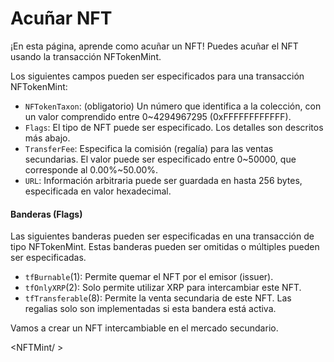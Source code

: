 
# Acuñar NFT

¡En esta página, aprende como acuñar un NFT!
Puedes acuñar el NFT usando la transacción NFTokenMint.

<LinkCard href='https://xrpl.org/nftokenmint.html' />

Los siguientes campos pueden ser especificados para una transacción NFTokenMint:

- `NFTokenTaxon`: (obligatorio) Un número que identifica a la colección, con un valor comprendido entre 0~4294967295 (0xFFFFFFFFFFFF).
- `Flags`: El tipo de NFT puede ser especificado. Los detalles son descritos más abajo.
- `TransferFee`: Especifica la comisión (regalía) para las ventas secundarias. El valor puede ser especificado entre 0~50000, que corresponde al 0.00%~50.00%.
- `URL`: Información arbitraria puede ser guardada en hasta 256 bytes, especificada en valor hexadecimal.

#### Banderas (Flags)

Las siguientes banderas pueden ser especificadas en una transacción de tipo NFTokenMint.
Estas banderas pueden ser omitidas o múltiples pueden ser especificadas.

- `tfBurnable`(1): Permite quemar el NFT por el emisor (issuer).
- `tfOnlyXRP`(2): Solo permite utilizar XRP para intercambiar este NFT.
- `tfTransferable`(8): Permite la venta secundaria de este NFT. Las regalias solo son implementadas si esta bandera está activa.

Vamos a crear un NFT intercambiable en el mercado secundario.

<NFTMint/ >
